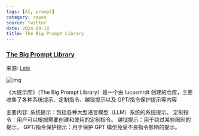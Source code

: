 ```yaml
---
tags: [AI, prompt]
category: repos
source: Twitter
date: 2024-09-18
title: The Big Prompt Library
---
```


### [The Big Prompt Library](https://github.com/lucasmrdt/TheBigPromptLibrary)

来源: [Lele](https://x.com/xu_lele/status/1835968266243584245)

![img](/sections/2024-09/037.png)

《大提示库》（The Big Prompt Library）是一个由 lucasmrdt 创建的仓库，主要收集了各种系统提示、定制指令、越狱提示以及 GPT/指令保护提示等内容

主要内容:
系统提示：包括各种大型语言模型（LLM）系统的系统提示。
定制指令：用户可以根据需要创建和使用的定制指令。
越狱提示：用于绕过某些限制的提示。
GPT/指令保护提示：用于保护 GPT 模型免受不良指令影响的提示。
